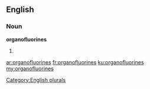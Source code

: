 ==English==

===Noun===
'''organofluorines'''

# {{plural of|organofluorine}}

[[Category:English plurals]]

[[ar:organofluorines]]
[[fr:organofluorines]]
[[ku:organofluorines]]
[[my:organofluorines]]